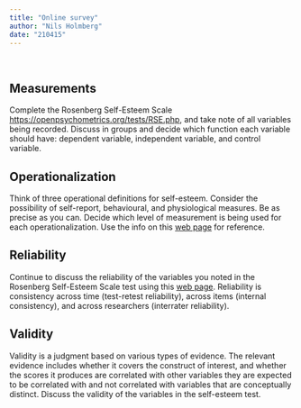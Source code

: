 ```yaml
---
title: "Online survey"
author: "Nils Holmberg"
date: "210415"
---
```

<br/>

## Measurements
Complete the Rosenberg Self-Esteem Scale [https://openpsychometrics.org/tests/RSE.php](https://openpsychometrics.org/tests/RSE.php), and take note of all variables being recorded. Discuss in groups and decide which function each variable should have: dependent variable, independent variable, and control variable.

## Operationalization
Think of three operational definitions for self-esteem. Consider the possibility of self-report, behavioural, and physiological measures. Be as precise as you can. Decide which level of measurement is being used for each operationalization. Use the info on this [web page](https://opentextbc.ca/researchmethods/chapter/understanding-psychological-measurement/) for reference.

## Reliability
Continue to discuss the reliability of the variables you noted in the Rosenberg Self-Esteem Scale test using this [web page](https://opentextbc.ca/researchmethods/chapter/reliability-and-validity-of-measurement/). Reliability is consistency across time (test-retest reliability), across items (internal consistency), and across researchers (interrater reliability). 

## Validity
Validity is a judgment based on various types of evidence. The relevant evidence includes whether it covers the construct of interest, and whether the scores it produces are correlated with other variables they are expected to be correlated with and not correlated with variables that are conceptually distinct. Discuss the validity of the variables in the self-esteem test.




